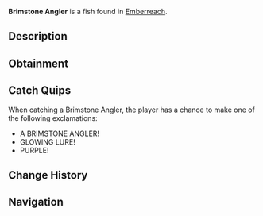 {{FishInfobox
|image          = Brimstone Angler.png
|rarity         = Mythical
|sea            = Second Sea
|location       = [[Emberreach]]
|sublocation    = 
|sources        = Fishing Rod
|radar_location = 
|prog_speed     = -68
|xp             = 1200
|weather        = Foggy
|time           = Night
|season         = Autumn
|bait           = Ember Berries
|base_weight    = 483
|base_value     = 2500
|weight_range   = 297
|base_chance    = 13
|base_resil     = 22
}}
'''Brimstone Angler''' is a {{Rarity|Mythical}} fish found in [[Emberreach]].

== Description ==
{{Description|A mysterious fish, its fins casting an eerie glow in the mist.|Bestiary Entry}}

== Obtainment ==
{{Description|Its light tempts in the foggy embers of dusk.|Bestiary Hint}}
{{Fish Availability|
Emberreach/Surrounding Ocean
|top_rods      = 
Great Rod of Oscar\63692.46\138867.04;
Free Spirit Rod\62770.84\154842.91;
Astralhook Rod\60187.43\138977.42;
Azure Of Lagoon\56091.85\143543.2;
Carrot Rod\52492.73\129138.27;
Krampus's Rod\43025.26\66234.98;
Magma Rod\41806.26\65642.05;
Steady Rod\33078.27\68008.34;
Fang of the Eclipse\52239.41\134342.03;
Brick Built Rod\35453.6\99456.43;
Blazebringer Rod\48602.55\123700.64;
Verdant Shear Rod\44947.48\116204.37;
Trident Rod\38478.96\90489.18;
Seraphic Rod\30932.98\79972.15;
Ethereal Prism Rod\30742.98\77655.34;
Challenger's Rod\30008.1\79314.82;
No-Life Rod\29759.44\78883.62;
Rod Of The Forgotten Fang\28352.14\73496.81;
Rod Of The Exalted One\27997.94\71626.23;
Rod Of The Depths\27088.96\70799.28;
Depthseeker Rod\26624.71\72059.64;
Volcanic Rod\26126.36\69862.93;
Avalanche Rod\26033.33\70545.9;
Zeus Rod\25798.27\68985.6
|recommended   = Free Spirit Rod
}}

== Catch Quips ==
When catching a Brimstone Angler, the player has a chance to make one of the following exclamations:
* A BRIMSTONE ANGLER!
* GLOWING LURE!
* PURPLE!

== Change History ==
{{Change History|{{subst:Current Version}}}}

== Navigation ==
{{Fish Navbox|Emberreach}}
